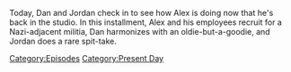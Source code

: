 {{DEFAULTSORT:
    #_EPISODE_0773:February 2, 2023
}}{{Episode
    | title           = February 2, 2023
    | caption         = Listen to this episode on [https://knowledgefight.libsyn.com/773-february-2-2023 Libsyn] [https://open.spotify.com/episode/7wrHbbDt8XsiJr8gAxl9UP Spotify], Read the [[Transcript/773: February 2, 2023|Unofficial Transcript]]
    | episodeNumber   = 773
    | length          = 01:29:37
    | airDate         = February 3, 2023
    | coverageDate    = February 2, 2023
    | episodeType     = [[:Category:Present Day|Present Day]]
    | appearance      = [[Greg Reese]]
    | previousEpisode = [[772: December 18-19, 2003]]
    | nextEpisode     = [[774: December 22, 2003]]
}}

{{Stub}}

Today, Dan and Jordan check in to see how Alex is doing now that he's back in the studio. In this installment, Alex and his employees recruit for a Nazi-adjacent militia, Dan harmonizes with an oldie-but-a-goodie, and Jordan does a rare spit-take.

[[Category:Episodes]]
[[Category:Present Day]]
